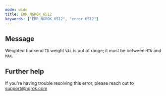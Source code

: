 ```yaml
---
mode: wide
title: ERR_NGROK_6512
keywords: ["ERR_NGROK_6512", "error 6512"]
---
```


## Message

Weighted backend `ID` weight `VAL` is out of range; it must be between `MIN` and `MAX`.

## Further help

If you're having trouble resolving this error, please reach out to [support@ngrok.com](mailto:support@ngrok.com?subject=Help%20with%20ERR_NGROK_6512)
